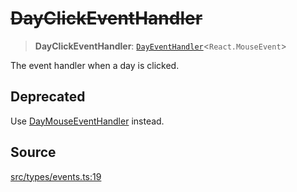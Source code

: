 # ~~DayClickEventHandler~~

<a id="undefined" name="undefined"></a>

> **DayClickEventHandler**: [`DayEventHandler`](/docs/api/next/type-aliases/DayEventHandler.md)\<`React.MouseEvent`\>

The event handler when a day is clicked.

## Deprecated

Use [DayMouseEventHandler](/docs/api/next/type-aliases/DayMouseEventHandler.md) instead.

## Source

[src/types/events.ts:19](https://github.com/gpbl/react-day-picker/blob/next/src/types/events.ts#L19)
